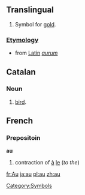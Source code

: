 ==Translingual==

# {{chemistry}} Symbol for [[gold]].
[[Category:Symbols]]
===[[Etymology]]===

* from [[Latin]] ''[[aurum]]''

== Catalan ==
=== Noun ===

# [[bird]].

==French==
===Prepositoin===
'''au'''

# contraction of [[à]] [[le]] (''to the'')
[[fr:Au]] [[ja:au]] 
[[pl:au]] [[zh:au]]